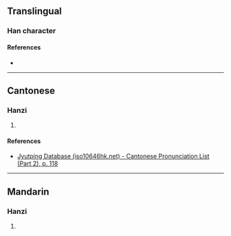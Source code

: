 {{character info/new}}
==Translingual==

===Han character===
{{Han char|rn=64|rad=手|as=12|sn=15|four=|canj=QIKJ|ids=⿰扌軬}}

====References====
* {{Han ref|kx=0456.080|dkj=12742|hdz=31964.040|uh=64AA|ud=25770}}

----

==Cantonese==

===Hanzi===
{{yue-hanzi|jyut=[[ban6]]|y=ban6}}

# {{defn|lang=yue|sort=手12}}

====References====
* [http://www.iso10646hk.net/jp/document/download.jsp Jyutping Database (iso10646hk.net) - Cantonese Pronunciation List (Part 2), p. 118]

----

==Mandarin==

===Hanzi===
{{cmn-hanzi|pin=[[bèn]] ([[ben4]]), [[hū]] ([[hu1]])|wg=pen<sup>4</sup>, hu<sup>1</sup>}}

# {{defn|lang=cmn|sort=手12}}